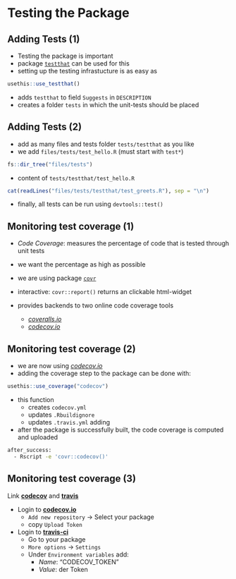 
# Testing the Package
## Adding Tests (1)
- Testing the package is important
- package [`testthat`](https://cran.r-project.org/package=testthat) can be used for this
- setting up the testing infrastucture is as easy as
```r
usethis::use_testthat()
```

- adds `testthat` to field `Suggests` in `DESCRIPTION`
- creates a folder `tests` in which the unit-tests should be placed

## Adding Tests (2)
- add as many files and tests folder `tests/testthat` as you like
- we add `files/tests/test_hello.R` (must start with `test*`)
```r
fs::dir_tree("files/tests")
```

- content of `tests/testthat/test_hello.R`
```r
cat(readLines("files/tests/testthat/test_greets.R"), sep = "\n")
```

- finally, all tests can be run using `devtools::test()`

## Monitoring test coverage (1)
- *Code Coverage*: measures the percentage of code that is tested through unit tests
- we want the percentage as high as possible
- we are using package [`covr`](https://cran.r-project.org/package=covr)
- interactive: `covr::report()` returns an clickable html-widget

- provides backends to two online code coverage tools
    - [*coveralls.io*](https://coveralls.io/)
    - [*codecov.io*](https://codecov.io/)
    
## Monitoring test coverage (2)
- we are now using [*codecov.io*](https://codecov.io/)
- adding the coverage step to the package can be done with:
```r
usethis::use_coverage("codecov")
```

- this function
  - creates `codecov.yml` 
  - updates `.Rbuildignore`
  - updates `.travis.yml` adding
- after the package is successfully built, the code coverage is computed and uploaded

```bash
after_success:
  - Rscript -e 'covr::codecov()'
```

## Monitoring test coverage (3)
Link [**codecov**](https://codecov.io) and [**travis**](https://travis-ci.org)

- Login to [**codecov.io**](https://codecov.io) 
  - `Add new repository` $\rightarrow$ Select your package
  - copy `Upload Token`

- Login to [**travis-ci**](https://travis-ci.org)
    - Go to your package
    - `More options` $\rightarrow$ `Settings`
    - Under `Environment variables` add:
        * *Name*: "CODECOV_TOKEN"
        * *Value*: der Token 
